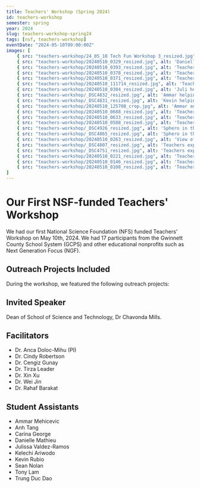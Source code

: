 ```yaml
---
title: Teachers' Workshop (Spring 2024)
id: teachers-workshop
semester: spring
year: 2024
slug: teachers-workshop-spring24
tags: [nsf, teachers-workshop]
eventDate: "2024-05-10T09:00:00Z"
images: [ 
    { src: "teachers-workshop/24_05_10 Tech Fun Workshop 3_resized.jpg", alt: 'Teachers hand-in-hand exploring conductivity while playing with Space Mechanic' },
    { src: "teachers-workshop/20240510_0329_resized.jpg", alt: 'Danielle, Kevin, and Ammar helping a teacher' },
    { src: "teachers-workshop/20240510_0393_resized.jpg", alt: 'Teachers exploring conductivity while playing with Space Mechanic' },
    { src: "teachers-workshop/20240510_0378_resized.jpg", alt: 'Teachers exploring conductivity while playing with Space Mechanic'},
    { src: "teachers-workshop/20240510_0371_resized.jpg", alt: 'Teachers exploring conductivity while playing with Space Mechanic'},
    { src: "teachers-workshop/20240510_111714_resized.jpg", alt: 'Teachers exploring conductivity while playing with Space Mechanic'},
    { src: "teachers-workshop/20240510_0304_resized.jpg", alt: 'Juli helping with Space Mechanic'},
    { src: "teachers-workshop/_DSC4832_resized.jpg", alt: 'Ammar helping with Space Mechanic'},
    { src: "teachers-workshop/_DSC4831_resized.jpg", alt: 'Kevin helping with Space Mechanic'},       
    { src: "teachers-workshop/20240510_125708_crop.jpg", alt: 'Ammar and Danielle with Spheros going through the Jedi maze'},
    { src: "teachers-workshop/20240510_0688_resized.jpg", alt: 'Teachers playing with Spheros going through the Jedi maze'},
    { src: "teachers-workshop/20240510_0633_resized.jpg", alt: 'Teachers playing with Spheros going through the Jedi maze'},
    { src: "teachers-workshop/20240510_0588_resized.jpg", alt: 'Teachers playing with Spheros going through the Jedi maze'},
    { src: "teachers-workshop/_DSC4926_resized.jpg", alt: 'Sphero in the palm of a teacher'},
    { src: "teachers-workshop/_DSC4865_resized.jpg", alt: 'Sphero in the palm of a teacher'},
    { src: "teachers-workshop/20240510_0263_resized.jpg", alt: 'View of the room'},
    { src: "teachers-workshop/_DSC4807_resized.jpg", alt: 'Teachers exploring conductivity while playing with Space Mechanic'},
    { src: "teachers-workshop/_DSC4751_resized.jpg", alt: 'Teachers exploring conductivity while playing with Space Mechanic'},
    { src: "teachers-workshop/20240510_0221_resized.jpg", alt: 'Teachers exploring conductivity while playing with Space Mechanic'},
    { src: "teachers-workshop/20240510_0146_resized.jpg", alt: 'Teachers exploring conductivity while playing with Space Mechanic'},
    { src: "teachers-workshop/20240510_0108_resized.jpg", alt: 'Teachers exploring conductivity while playing with Space Mechanic'},
]
---
```




# Our First NSF-funded Teachers' Workshop

We had our first National Science Foundation (NFS) funded Teachers' Workshop on 
May 10th, 2024. We had 17 participants from the Gwinnett County School System
 (GCPS) and other educational nonprofits such as Next Generation Focus (NGF).

<Photo src={group_1.src} alt="Group photo on the library stairs"/>  

## Outreach Projects Included

During the workshop, we featured the following outreach projects:

<section class="mbe40 project-cards-flex flex flex-row flex-grow-1 flex-shrink-1 flex-wrap flex-fill">
    <ProjectCard item={projectIds["space-mechanic"]} />
    <ProjectCard item={projectIds["blending-reality"]} />
    <ProjectCard item={projectIds["foes"]} />
    <ProjectCard item={projectIds["virtual-warriors"]} />
</section>

## Invited Speaker

Dean of School of Science and Technology, Dr Chavonda Mills.

<Photo src={cmills.src} alt="Dean of School of Science and Technology, Dr Chavonda Mills."/>  

## Facilitators

- Dr. Anca Doloc-Mihu (PI)
- Dr. Cindy Robertson
- Dr. Cengiz Gunay
- Dr. Tirza Leader
- Dr. Xin Xu
- Dr. Wei Jin
- Dr. Rahaf Barakat



## Student Assistants

- Ammar Mehicevic
- Anh Tang  
- Carina George
- Danielle Mathieu
- Julissa Valdez-Ramos
- Kelechi Ariwodo
- Kevin Rubio
- Sean Nolan
- Tony Lam
- Trung Duc Dao

